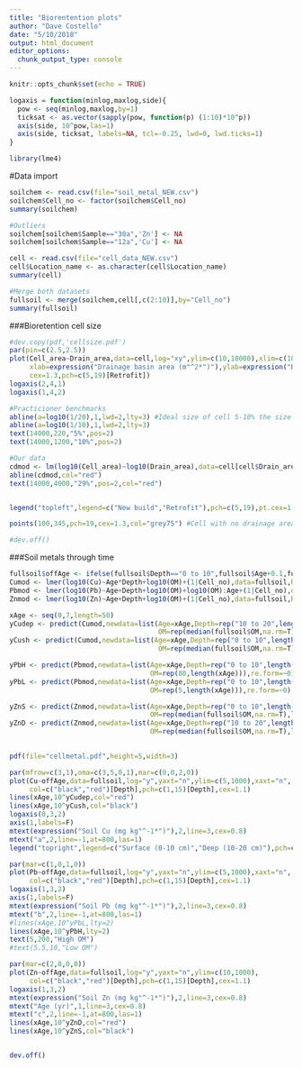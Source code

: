```yaml
---
title: "Biorentention plots"
author: "Dave Costello"
date: "5/10/2018"
output: html_document
editor_options: 
  chunk_output_type: console
---
```


```r
knitr::opts_chunk$set(echo = TRUE)

logaxis = function(minlog,maxlog,side){
  pow <- seq(minlog,maxlog,by=1)
  ticksat <- as.vector(sapply(pow, function(p) (1:10)*10^p))
  axis(side, 10^pow,las=1)
  axis(side, ticksat, labels=NA, tcl=-0.25, lwd=0, lwd.ticks=1)
}

library(lme4)
```



#Data import
```r
soilchem <- read.csv(file="soil_metal_NEW.csv")
soilchem$Cell_no <- factor(soilchem$Cell_no)
summary(soilchem)

#Outliers
soilchem[soilchem$Sample=="30a",'Zn'] <- NA
soilchem[soilchem$Sample=="12a",'Cu'] <- NA

cell <- read.csv(file="cell_data_NEW.csv")
cell$Location_name <- as.character(cell$Location_name)
summary(cell)

#Merge both datasets
fullsoil <- merge(soilchem,cell[,c(2:10)],by="Cell_no")
summary(fullsoil)

```


###Bioretention cell size
```r
#dev.copy(pdf,'cellsize.pdf')
par(pin=c(2.5,2.5))
plot(Cell_area~Drain_area,data=cell,log="xy",ylim=c(10,10000),xlim=c(100,10000),xaxt="n",yaxt="n",
     xlab=expression("Drainage basin area (m"^2*")"),ylab=expression("Bioretention cell area (m"^2*")"),
     cex=1.3,pch=c(5,19)[Retrofit])
logaxis(2,4,1)
logaxis(1,4,2)

#Practicioner benchmarks
abline(a=log10(1/20),1,lwd=2,lty=3) #Ideal size of cell 5-10% the size of drain area
abline(a=log10(1/10),1,lwd=2,lty=3) 
text(14000,220,"5%",pos=2)
text(14000,1200,"10%",pos=2)

#Our data
cdmod <- lm(log10(Cell_area)~log10(Drain_area),data=cell[cell$Drain_area!=0,])
abline(cdmod,col="red")
text(14000,4000,"29%",pos=2,col="red")


legend("topleft",legend=c("New build","Retrofit"),pch=c(5,19),pt.cex=1.3,cex=0.8)

points(100,345,pch=19,cex=1.3,col="grey75") #Cell with no drainage area

#dev.off()
```

###Soil metals through time
```r
fullsoil$offAge <- ifelse(fullsoil$Depth=="0 to 10",fullsoil$Age+0.1,fullsoil$Age-0.1)
Cumod <- lmer(log10(Cu)~Age*Depth+log10(OM)+(1|Cell_no),data=fullsoil,REML=F)
Pbmod <- lmer(log10(Pb)~Age+Depth+log10(OM)+log10(OM):Age+(1|Cell_no),data=fullsoil,REML=F)
Znmod <- lmer(log10(Zn)~Age+Depth+log10(OM)+(1|Cell_no),data=fullsoil,REML=F)

xAge <- seq(0,7,length=50)
yCudep <- predict(Cumod,newdata=list(Age=xAge,Depth=rep("10 to 20",length(xAge)),
                                     OM=rep(median(fullsoil$OM,na.rm=T),length(xAge))),re.form=~0)
yCush <- predict(Cumod,newdata=list(Age=xAge,Depth=rep("0 to 10",length(xAge)),
                                     OM=rep(median(fullsoil$OM,na.rm=T),length(xAge))),re.form=~0)

yPbH <- predict(Pbmod,newdata=list(Age=xAge,Depth=rep("0 to 10",length(xAge)),
                                   OM=rep(80,length(xAge))),re.form=~0)
yPbL <- predict(Pbmod,newdata=list(Age=xAge,Depth=rep("0 to 10",length(xAge)),
                                   OM=rep(5,length(xAge))),re.form=~0)

yZnS <- predict(Znmod,newdata=list(Age=xAge,Depth=rep("0 to 10",length(xAge)),
                                   OM=rep(median(fullsoil$OM,na.rm=T),length(xAge))),re.form=~0)
yZnD <- predict(Znmod,newdata=list(Age=xAge,Depth=rep("10 to 20",length(xAge)),
                                   OM=rep(median(fullsoil$OM,na.rm=T),length(xAge))),re.form=~0)

  
pdf(file="cellmetal.pdf",height=5,width=3)

par(mfrow=c(3,1),oma=c(3,5,0,1),mar=c(0,0,2,0))
plot(Cu~offAge,data=fullsoil,log="y",yaxt="n",ylim=c(5,1000),xaxt="n",
     col=c("black","red")[Depth],pch=c(1,15)[Depth],cex=1.1)
lines(xAge,10^yCudep,col="red")
lines(xAge,10^yCush,col="black")
logaxis(0,3,2)
axis(1,labels=F)
mtext(expression("Soil Cu (mg kg"^-1*")"),2,line=3,cex=0.8)
mtext("a",2,line=-1,at=800,las=1)
legend("topright",legend=c("Surface (0-10 cm)","Deep (10-20 cm)"),pch=c(1,15),col=c("black","red"),cex=0.8,lty=1)

par(mar=c(1,0,1,0))
plot(Pb~offAge,data=fullsoil,log="y",yaxt="n",ylim=c(5,1000),xaxt="n",
     col=c("black","red")[Depth],pch=c(1,15)[Depth],cex=1.1)
logaxis(1,3,2)
axis(1,labels=F)
mtext(expression("Soil Pb (mg kg"^-1*")"),2,line=3,cex=0.8)
mtext("b",2,line=-1,at=800,las=1)
#lines(xAge,10^yPbL,lty=2)
lines(xAge,10^yPbH,lty=2)
text(5,200,"High OM")
#text(5.5,10,"Low OM")

par(mar=c(2,0,0,0))
plot(Zn~offAge,data=fullsoil,log="y",yaxt="n",ylim=c(10,1000),
     col=c("black","red")[Depth],pch=c(1,15)[Depth],cex=1.1)
logaxis(1,3,2)
mtext(expression("Soil Zn (mg kg"^-1*")"),2,line=3,cex=0.8)
mtext("Age (yr)",1,line=3,cex=0.8)
mtext("c",2,line=-1,at=800,las=1)
lines(xAge,10^yZnD,col="red")
lines(xAge,10^yZnS,col="black")


dev.off()
```

